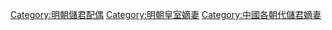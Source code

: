 [[Category:明朝儲君配偶|Category:明朝儲君配偶]]
[[Category:明朝皇室嫡妻|Category:明朝皇室嫡妻]]
[[Category:中國各朝代儲君嫡妻|Category:中國各朝代儲君嫡妻]]